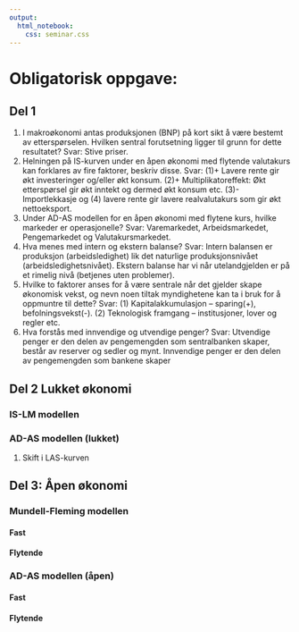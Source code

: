 ```yaml
---
output:
  html_notebook:
    css: seminar.css
---
```


# Obligatorisk oppgave: 
## Del 1
1. I makroøkonomi antas produksjonen (BNP) på kort sikt å være bestemt av etterspørselen. Hvilken sentral forutsetning ligger til grunn for dette resultatet?
Svar: Stive priser.
2. Helningen på IS-kurven under en åpen økonomi med flytende valutakurs kan forklares av fire faktorer, beskriv disse.
Svar: (1)+ Lavere rente gir økt investeringer og/eller økt konsum. (2)+ Multiplikatoreffekt:  Økt etterspørsel gir økt inntekt og dermed økt konsum etc.  (3)- Importlekkasje og (4) lavere rente gir lavere realvalutakurs som gir økt nettoeksport.
3. Under AD-AS modellen for en åpen økonomi med flytene kurs, hvilke markeder er operasjonelle?
Svar: Varemarkedet, Arbeidsmarkedet, Pengemarkedet og Valutakursmarkedet.
4. Hva menes med intern og ekstern balanse?
Svar: Intern balansen er produksjon (arbeidsledighet) lik det naturlige produksjonsnivået (arbeidsledighetsnivået). Ekstern balanse har vi når utelandgjelden er på et rimelig nivå (betjenes uten problemer).
5. Hvilke to faktorer anses for å være sentrale når det gjelder skape økonomisk vekst, og nevn noen tiltak myndighetene kan ta i bruk for å oppmuntre til dette?
Svar: (1) Kapitalakkumulasjon – sparing(+), befolningsvekst(-). (2) Teknologisk framgang – institusjoner, lover og regler etc.
6. Hva forstås med innvendige og utvendige penger?
Svar: Utvendige penger er den delen av pengemengden som sentralbanken skaper, består av reserver og sedler og mynt. Innvendige penger er den delen av pengemengden som bankene skaper 

## Del 2 Lukket økonomi
### IS-LM modellen
### AD-AS modellen (lukket)
1. Skift i LAS-kurven

## Del 3: Åpen økonomi
### Mundell-Fleming modellen
#### Fast
#### Flytende

### AD-AS modellen  (åpen)
#### Fast
#### Flytende
